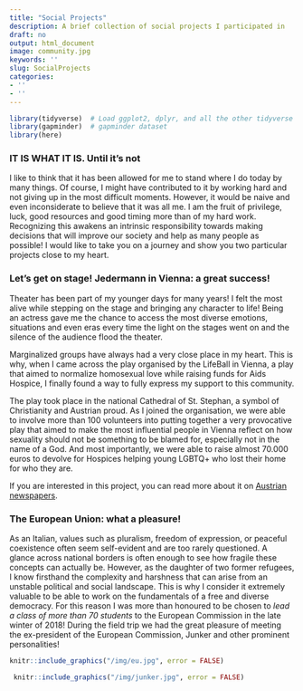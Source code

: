 ```yaml
---
title: "Social Projects"
description: A brief collection of social projects I participated in
draft: no
output: html_document
image: community.jpg
keywords: ''
slug: SocialProjects
categories:
- ''
- ''
---
```

```r
library(tidyverse)  # Load ggplot2, dplyr, and all the other tidyverse packages
library(gapminder)  # gapminder dataset
library(here)
```


### __IT IS WHAT IT IS. Until it's not__

I like to think that it has been allowed for me to stand where I do today by many things. 
Of course, I might have contributed to it by working hard and not giving up in the most difficult moments.
However, it would be naive and even inconsiderate to believe that it was all me. 
I am the fruit of privilege, luck, good resources and good timing more than of my hard work.
Recognizing this awakens an intrinsic responsibility towards making decisions that will improve our society and help as many people as possible!
I would like to take you on a journey and show you two particular projects close to my heart.

### Let's get on stage! Jedermann in Vienna: a great success! 


Theater has been part of my younger days for many years! I felt the most alive while stepping on the stage and bringing any character to life! Being an actress gave me the chance to access the most diverse emotions, situations and even eras every time the light on the stages went on and the silence of the audience flood the theater.

Marginalized groups have always had a very close place in my heart. 
This is why, when I came across the play organised by the LifeBall in Vienna, a play that aimed to normalize homosexual love while raising funds for Aids Hospice, I finally found a way to fully express my support to this community.

The play took place in the national Cathedral of St. Stephan, a symbol of Christianity and Austrian proud. As I joined the organisation, we were able to involve more than 100 volunteers into putting together a very provocative play that aimed to make the most influential people in Vienna reflect on how sexuality should not be something to be blamed for, especially not in the name of a God. And most importantly, we were able to raise almost 70.000 euros to devolve for Hospices helping young LGBTQ+ who lost their home for who they are.

If you are interested in this project, you can read more about it on [Austrian newspapers](https://kurier.at/gesund/jedermann-reloaded-im-stephansdom-68500-euro-fuer-aids-hospiz/400341427).


### The European Union: what a pleasure!

As an Italian, values such as pluralism, freedom of expression, or peaceful coexistence often seem
self-evident and are too rarely questioned. A glance across national borders is often enough to see
how fragile these concepts can actually be. However, as the daughter of two former refugees, I know
firsthand the complexity and harshness that can arise from an unstable political and social landscape.
This is why I consider it extremely valuable to be able to work on the fundamentals of a free and
diverse democracy. 
For this reason I was more than honoured to be chosen to _lead a class of more than 70 students_ to the European Commission in the late winter of 2018! During the field trip we had the great pleasure of meeting the ex-president of 
the European Commission, Junker and other prominent personalities!

```r
knitr::include_graphics("/img/eu.jpg", error = FALSE)
```

```r
 knitr::include_graphics("/img/junker.jpg", error = FALSE)
```
